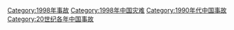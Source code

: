 [[Category:1998年事故|Category:1998年事故]]
[[Category:1998年中国灾难|Category:1998年中国灾难]]
[[Category:1990年代中国事故|Category:1990年代中国事故]]
[[Category:20世纪各年中国事故|Category:20世纪各年中国事故]]